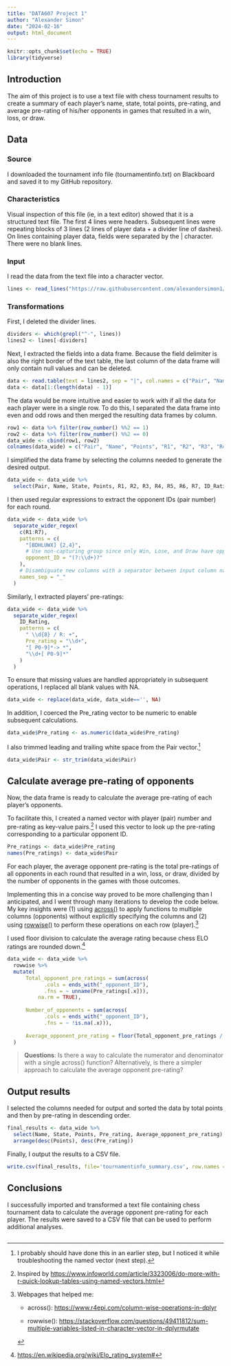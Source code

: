 ```yaml
---
title: "DATA607 Project 1"
author: "Alexander Simon"
date: "2024-02-16"
output: html_document
---
```


```r
knitr::opts_chunk$set(echo = TRUE)
library(tidyverse)
```

## Introduction

The aim of this project is to use a text file with chess tournament results to create a summary of each player's name, state, total points, pre-rating, and average pre-rating of his/her opponents in games that resulted in a win, loss, or draw.

## Data

### Source

I downloaded the tournament info file (tournamentinfo.txt) on Blackboard and saved it to my GitHub repository.

### Characteristics

Visual inspection of this file (ie, in a text editor) showed that it is a structured text file. The first 4 lines were headers. Subsequent lines were repeating blocks of 3 lines (2 lines of player data + a divider line of dashes). On lines containing player data, fields were separated by the \| character. There were no blank lines.

### Input

I read the data from the text file into a character vector.

```r
lines <- read_lines("https://raw.githubusercontent.com/alexandersimon1/Data607/main/Project1/tournamentinfo.txt", skip = 4)
```

### Transformations

First, I deleted the divider lines.

```r
dividers <- which(grepl("^-", lines))
lines2 <- lines[-dividers]
```

Next, I extracted the fields into a data frame. Because the field delimiter is also the right border of the text table, the last column of the data frame will only contain null values and can be deleted.

```r
data <- read.table(text = lines2, sep = "|", col.names = c("Pair", "Name", "Points", "R1", "R2", "R3", "R4", "R5", "R6", "R7", "NA"))
data <- data[1:(length(data) - 1)]
```

The data would be more intuitive and easier to work with if all the data for each player were in a single row. To do this, I separated the data frame into even and odd rows and then merged the resulting data frames by column.

```r
row1 <- data %>% filter(row_number() %%2 == 1)
row2 <- data %>% filter(row_number() %%2 == 0)
data_wide <- cbind(row1, row2)
colnames(data_wide) = c("Pair", "Name", "Points", "R1", "R2", "R3", "R4", "R5", "R6", "R7", "State", "ID_Rating", "Points_2", "R1_2", "R2_2", "R3_2", "R4_2", "R5_2", "R6_2", "R7_2")
```

I simplified the data frame by selecting the columns needed to generate the desired output.

```r
data_wide <- data_wide %>% 
  select(Pair, Name, State, Points, R1, R2, R3, R4, R5, R6, R7, ID_Rating)
```

I then used regular expressions to extract the opponent IDs (pair number) for each round.

```r
data_wide <- data_wide %>%
  separate_wider_regex(
    c(R1:R7),
    patterns = c(
      "[BDHLUWX] {2,4}",
      # Use non-capturing group since only Win, Lose, and Draw have opponent data
      opponent_ID = "(?:\\d+)?"
    ),
    # Disambiguate new columns with a separator between input column name and new column name
    names_sep = "_"
  )
```

Similarly, I extracted players' pre-ratings:

```r
data_wide <- data_wide %>%
  separate_wider_regex(
    ID_Rating,
    patterns = c(
      " \\d{8} / R: +",
      Pre_rating = "\\d+",
      "[ P0-9]*-> *",
      "\\d+[ P0-9]*"
    )
  )
```

To ensure that missing values are handled appropriately in subsequent operations, I replaced all blank values with NA.

```r
data_wide <- replace(data_wide, data_wide=='', NA)
```

In addition, I coerced the Pre_rating vector to be numeric to enable subsequent calculations.

```r
data_wide$Pre_rating <- as.numeric(data_wide$Pre_rating)
```

I also trimmed leading and trailing white space from the Pair vector.[^1]

[^1]: I probably should have done this in an earlier step, but I noticed it while troubleshooting the named vector (next step).

```r
data_wide$Pair <- str_trim(data_wide$Pair)
```

## Calculate average pre-rating of opponents

Now, the data frame is ready to calculate the average pre-rating of each player's opponents.

To facilitate this, I created a named vector with player (pair) number and pre-rating as key-value pairs.[^2] I used this vector to look up the pre-rating corresponding to a particular opponent ID.

[^2]: Inspired by <https://www.infoworld.com/article/3323006/do-more-with-r-quick-lookup-tables-using-named-vectors.html>

```r
Pre_ratings <- data_wide$Pre_rating
names(Pre_ratings) <- data_wide$Pair
```

For each player, the average opponent pre-rating is the total pre-ratings of all opponents in each round that resulted in a win, loss, or draw, divided by the number of opponents in the games with those outcomes.

Implementing this in a concise way proved to be more challenging than I anticipated, and I went through many iterations to develop the code below. My key insights were (1) using [across()](https://dplyr.tidyverse.org/reference/across.html) to apply functions to multiple columns (opponents) without explicitly specifying the columns and (2) using [rowwise()](https://dplyr.tidyverse.org/articles/rowwise.html) to perform these operations on each row (player).[^3]

[^3]: Webpages that helped me:

    -   across(): <https://www.r4epi.com/column-wise-operations-in-dplyr>

    -   rowwise(): <https://stackoverflow.com/questions/49411812/sum-multiple-variables-listed-in-character-vector-in-dplyrmutate>

I used floor division to calculate the average rating because chess ELO ratings are rounded down.[^4]

[^4]: <https://en.wikipedia.org/wiki/Elo_rating_system#>

```r
data_wide <- data_wide %>%
  rowwise %>%  
  mutate(
      Total_opponent_pre_ratings = sum(across(
            .cols = ends_with("_opponent_ID"),
            .fns = ~ unname(Pre_ratings[.x])),
          na.rm = TRUE),
      
      Number_of_opponents = sum(across(
            .cols = ends_with("_opponent_ID"),
            .fns = ~ !is.na(.x))),
      
      Average_opponent_pre_rating = floor(Total_opponent_pre_ratings / Number_of_opponents)
  )
```

> **Questions**: Is there a way to calculate the numerator and denominator with a single across() function? Alternatively, is there a simpler approach to calculate the average opponent pre-rating?

## Output results

I selected the columns needed for output and sorted the data by total points and then by pre-rating in descending order.

```r
final_results <- data_wide %>% 
  select(Name, State, Points, Pre_rating, Average_opponent_pre_rating) %>%
  arrange(desc(Points), desc(Pre_rating))
```

Finally, I output the results to a CSV file.

```r
write.csv(final_results, file='tournamentinfo_summary.csv', row.names = FALSE, quote = FALSE)
```

## Conclusions

I successfully imported and transformed a text file containing chess tournament data to calculate the average opponent pre-rating for each player. The results were saved to a CSV file that can be used to perform additional analyses.

## 
